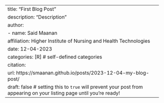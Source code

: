 ---
title: "First Blog Post"
description: "Description"
author:
  - name: Said Maanan
    affiliation: Higher Institute of Nursing and Health Technologies
date: 12-04-2023
categories: [R] # self-defined categories
citation: 
  url: https://smaanan.github.io/posts/2023-12-04-my-blog-post/ 
draft: false # setting this to `true` will prevent your post from appearing on your listing page until you're ready!
---